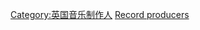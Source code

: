 {{portal|人物}}

{{category TOC}}

[[Category:英国音乐制作人|Category:英国音乐制作人]]
[[Category:英格蘭音樂人物|Record producers]]